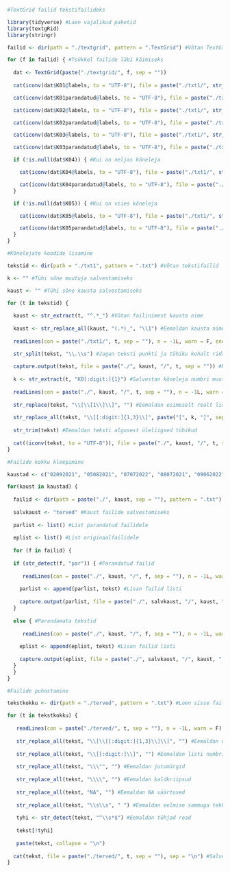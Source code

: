 
```r
#TextGrid failid tekstifailideks

library(tidyverse) #Laen vajalikud paketid
library(textgRid)
library(stringr)

failid <- dir(path = "./textgrid", pattern = ".TextGrid") #Võtan TextGrid failid

for (f in failid) { #Tsükkel failide läbi käimiseks
  
  dat <- TextGrid(paste("./textgrid/", f, sep = ""))
  
  cat(iconv(dat$K01@labels, to = "UTF-8"), file = paste("./txt1/", str_sub(f, end = -9L), "K01", ".txt", sep = ""), append = F) #Esimene kõneleja tekstifailiks

  cat(iconv(dat$K01parandatud@labels, to = "UTF-8"), file = paste("./txt1/", str_sub(f, end = -9L), "K01par", ".txt", sep = ""), append = F) #Parandatud esimene kõneleja tekstifailiks

  cat(iconv(dat$K02@labels, to = "UTF-8"), file = paste("./txt1/", str_sub(f, end = -9L), "K02", ".txt", sep = ""), append = F) #Teine kõneleja tekstifailiks

  cat(iconv(dat$K02parandatud@labels, to = "UTF-8"), file = paste("./txt1/", str_sub(f, end = -9L), "K02par", ".txt", sep = ""), append = F) #Parandatud teine kõneleja tekstifailiks

  cat(iconv(dat$K03@labels, to = "UTF-8"), file = paste("./txt1/", str_sub(f, end = -9L), "K03", ".txt", sep = ""), append = F) #Kolmas kõneleja tekstifailiks

  cat(iconv(dat$K03parandatud@labels, to = "UTF-8"), file = paste("./txt1/", str_sub(f, end = -9L), "K03par", ".txt", sep = ""), append = F) #Parandatud kolmas kõneleja tekstifailiks

  if (!is.null(dat$K04)) { #Kui on neljas kõneleja

    cat(iconv(dat$K04@labels, to = "UTF-8"), file = paste("./txt1/", str_sub(f, end = -9L), "K04", ".txt", sep = ""), append = F) #Neljas kõneleja tekstifailiks

    cat(iconv(dat$K04parandatud@labels, to = "UTF-8"), file = paste("./txt1/", str_sub(f, end = -9L), "K04par", ".txt", sep = ""), append = F) #Parandatud neljas kõneleja tekstifailiks
  }

  if (!is.null(dat$K05)) { #Kui on viies kõneleja

    cat(iconv(dat$K05@labels, to = "UTF-8"), file = paste("./txt1/", str_sub(f, end = -9L), "K05", ".txt", sep = ""), append = F) #Viies kõneleja tekstifailiks

    cat(iconv(dat$K05parandatud@labels, to = "UTF-8"), file = paste("./txt1/", str_sub(f, end = -9L), "K05par", ".txt", sep = ""), append = F) #Parandatud viies kõneleja tekstifailiks
  }
}
```

```r
#Kõnelejate koodide lisamine

tekstid <- dir(path = "./txt1", pattern = ".txt") #Võtan tekstifailid

k <- "" #Tühi sõne muutuja salvestamiseks

kaust <- "" #Tühi sõne kausta salvestamiseks

for (t in tekstid) {
  
  kaust <- str_extract(t, "^.*_") #Võtan failinimest kausta nime
  
  kaust <- str_replace_all(kaust, "(.*)_", "\\1") #Eemaldan kausta nimest alakriipsu
    
  readLines(con = paste("./txt1/", t, sep = ""), n = -1L, warn = F, encoding = "UTF-8") #Loen teksti sisse

  str_split(tekst, "\\.\\s") #Jagan teksti punkti ja tühiku kohalt ridadeks
  
  capture.output(tekst, file = paste("./", kaust, "/", t, sep = "")) #Kirjutan teksti uuesti faili
  
  k <- str_extract(t, "K0[:digit:]{1}") #Salvestan kõneleja numbri muutujasse
  
  readLines(con = paste("./", kaust, "/", t, sep = ""), n = -1L, warn = F) #Avan faili
  
  str_replace(tekst, "\\[\\[1\\]\\]", "") #Eemaldan esimeselt realt listi indeksi
    
  str_replace_all(tekst, "\\[[:digit:]{1,3}\\]", paste("[", k, "]", sep = "")) #Asendan listi indeksi kõneleja koodiga
    
  str_trim(tekst) #Eemaldan teksti algusest üleliigsed tühikud
    
  cat((iconv(tekst, to = "UTF-8")), file = paste("./", kaust, "/", t, sep = ""), sep = "\n") #Salvestan teksti uuesti faili
}
```

```r
#Failide kokku kleepimine

kaustad <- c("02092021", "05082021", "07072022", "08072021", "09062022", "aceabc", "ajalooeri", "kapistvalja", "marss", "transmbi") #Vektor kaustade nimedega 

for(kaust in kaustad) {
  
  failid <- dir(path = paste("./", kaust, sep = ""), pattern = ".txt") #Episoodi failid
  
  salvkaust <- "terved" #Kaust failide salvestamiseks
    
  parlist <- list() #List parandatud failidele
    
  eplist <- list() #List originaalfailidele
  
  for (f in failid) {
  
  if (str_detect(f, "par")) { #Parandatud failid
    
     readLines(con = paste("./", kaust, "/", f, sep = ""), n = -1L, warn = F, skipNul = T) #Loen teksti sisse
    
    parlist <- append(parlist, tekst) #Lisan failid listi
    
    capture.output(parlist, file = paste("./", salvkaust, "/", kaust, "_par_terve.txt", sep = "")) #Salvestan väljundi tekstifaili
  }
  
  else { #Parandamata tekstid
    
     readLines(con = paste("./", kaust, "/", f, sep = ""), n = -1L, warn = F, skipNul = T) #Loen teksti sisse
    
    eplist <- append(eplist, tekst) #Lisan failid listi
    
    capture.output(eplist, file = paste("./", salvkaust, "/", kaust, "_ep_terve.txt", sep = "")) #Salvestan väljundi tekstifaili
  }
  }
}  
```

```r
#Failide puhastamine

tekstkokku <- dir(path = "./terved", pattern = ".txt") #Loen sisse failinimed

for (t in tekstkokku) {
  
   readLines(con = paste("./terved/", t, sep = ""), n = -1L, warn = F) #Loen teksti sisse
    
   str_replace_all(tekst, "\\[\\[[:digit:]{1,3}\\]\\]", "") #Eemaldan esimeselt realt listi indeksi
    
   str_replace_all(tekst, "\\[[:digit:]\\]", "") #Eemaldan listi numbrid
  
   str_replace_all(tekst, "\\\"", "") #Eemaldan jutumärgid
  
   str_replace_all(tekst, "\\\\", "") #Eemaldan kaldkriipsud
  
   str_replace_all(tekst, "NA", "") #Eemaldan NA väärtused
  
   str_replace_all(tekst, "\\s\\s", " ") #Eemaldan eelmise sammuga tekkinud topelttühikud
  
   tyhi <- str_detect(tekst, "^\\s*$") #Eemaldan tühjad read
  
   tekst[!tyhi]
  
   paste(tekst, collapse = "\n")
    
  cat(tekst, file = paste("./terved/", t, sep = ""), sep = "\n") #Salvestan teksti uuesti faili
}
```
